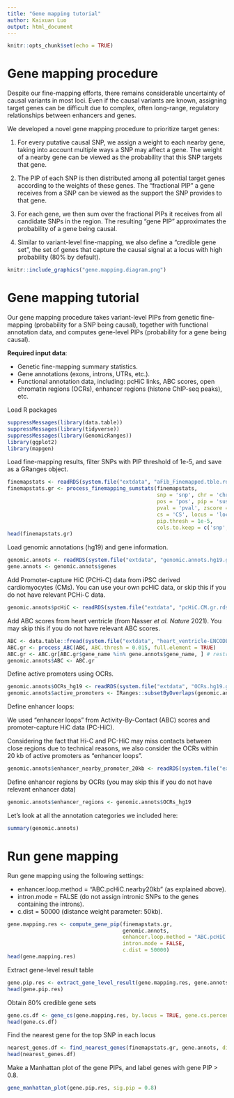 ```yaml
---
title: "Gene mapping tutorial"
author: Kaixuan Luo
output: html_document
---
```


```r
knitr::opts_chunk$set(echo = TRUE)
```

Gene mapping procedure
=================================

Despite our fine-mapping efforts, there remains considerable uncertainty of 
causal variants in most loci. Even if the causal variants are known, 
assigning target genes can be difficult due to complex, 
often long-range, regulatory relationships between enhancers and genes.

We developed a novel gene mapping procedure to prioritize target genes:

1. For every putative causal SNP, we assign a weight to each nearby gene, 
taking into account multiple ways a SNP may affect a gene. 
The weight of a nearby gene can be viewed as the probability 
that this SNP targets that gene. 

2. The PIP of each SNP is then distributed among all potential target genes 
according to the weights of these genes. The “fractional PIP” a gene receives 
from a SNP can be viewed as the support the SNP provides to that gene. 

3. For each gene, we then sum over the fractional PIPs it receives from 
all candidate SNPs in the region. The resulting “gene PIP” approximates the 
probability of a gene being causal. 

4. Similar to variant-level fine-mapping, 
we also define a “credible gene set”, the set of genes that 
capture the causal signal at a locus with high probability (80% by default).

```r
knitr::include_graphics("gene.mapping.diagram.png")
```

Gene mapping tutorial
=====================

Our gene mapping procedure takes variant-level PIPs from genetic fine-mapping 
(probability for a SNP being causal), together 
with functional annotation data, and computes gene-level PIPs 
(probability for a gene being causal).

**Required input data**:

* Genetic fine-mapping summary statistics.
* Gene annotations (exons, introns, UTRs, etc.).
* Functional annotation data, including: pcHiC links, ABC scores, 
open chromatin regions (OCRs), enhancer regions (histone ChIP-seq peaks), etc. 

Load R packages
```r
suppressMessages(library(data.table))
suppressMessages(library(tidyverse))
suppressMessages(library(GenomicRanges))
library(ggplot2)
library(mapgen)
```

Load fine-mapping results, filter SNPs with PIP threshold of 1e-5, and save as a GRanges object.
```r
finemapstats <- readRDS(system.file("extdata", "aFib_Finemapped.tble.rds", package = "mapgen"))
finemapstats.gr <- process_finemapping_sumstats(finemapstats, 
                                                snp = 'snp', chr = 'chr', 
                                                pos = 'pos', pip = 'susie_pip', 
                                                pval = 'pval', zscore = 'zscore', 
                                                cs = 'CS', locus = 'locus',  
                                                pip.thresh = 1e-5, 
                                                cols.to.keep = c('snp','chr','pos', 'a0', 'a1', 'pip', 'pval', 'zscore', 'cs', 'locus'))
head(finemapstats.gr)
```

Load genomic annotations (hg19) and gene information.
```r
genomic.annots <- readRDS(system.file("extdata", "genomic.annots.hg19.gr.rds", package = "mapgen"))
gene.annots <- genomic.annots$genes
```

Add Promoter-capture HiC (PCHi-C) data from iPSC derived 
cardiomyocytes (CMs). You can use your own pcHiC data, 
or skip this if you do not have relevant PCHi-C data.
```r
genomic.annots$pcHiC <- readRDS(system.file("extdata", "pcHiC.CM.gr.rds", package = "mapgen"))
```

Add ABC scores from heart ventricle (from Nasser *et al.* *Nature* 2021). 
You may skip this if you do not have relevant ABC scores.
```r
ABC <- data.table::fread(system.file("extdata", "heart_ventricle-ENCODE_ABC.tsv.gz", package = "mapgen"))
ABC.gr <- process_ABC(ABC, ABC.thresh = 0.015, full.element = TRUE)
ABC.gr <- ABC.gr[ABC.gr$gene_name %in% gene.annots$gene_name, ] # restrict to protein coding genes
genomic.annots$ABC <- ABC.gr
```

Define active promoters using OCRs. 
```r
genomic.annots$OCRs_hg19 <- readRDS(system.file("extdata", "OCRs.hg19.gr.rds", package = "mapgen"))
genomic.annots$active_promoters <- IRanges::subsetByOverlaps(genomic.annots$promoters, genomic.annots$OCRs_hg19, minoverlap = 100)
```

Define enhancer loops: 

We used "enhancer loops" from Activity-By-Contact (ABC) scores and 
promoter-capture HiC data (PC-HiC). 

Considering the fact that Hi-C and PC-HiC may miss contacts between close regions
due to technical reasons, 
we also consider the OCRs within 20 kb of active promoters as “enhancer loops”. 

```r
genomic.annots$enhancer_nearby_promoter_20kb <- readRDS(system.file("extdata", "enhancer.nearby.promoter.20kb.gr.rds", package = "mapgen"))
```

Define enhancer regions by OCRs (you may skip this if you do not have relevant enhancer data)
```r
genomic.annots$enhancer_regions <- genomic.annots$OCRs_hg19
```

Let's look at all the annotation categories we included here:
```r
summary(genomic.annots)
```


Run gene mapping
===================

Run gene mapping using the following settings: 

* enhancer.loop.method = "ABC.pcHiC.nearby20kb" (as explained above).
* intron.mode = FALSE (do not assign intronic SNPs to the genes containing the introns).
* c.dist = 50000 (distance weight parameter: 50kb).

```r
gene.mapping.res <- compute_gene_pip(finemapstats.gr, 
                                     genomic.annots,
                                     enhancer.loop.method = "ABC.pcHiC.nearby20kb",
                                     intron.mode = FALSE,
                                     c.dist = 50000)
head(gene.mapping.res)
```

Extract gene-level result table
```r
gene.pip.res <- extract_gene_level_result(gene.mapping.res, gene.annots)
head(gene.pip.res)
```

Obtain 80% credible gene sets
```r
gene.cs.df <- gene_cs(gene.mapping.res, by.locus = TRUE, gene.cs.percent.thresh = 0.8)
head(gene.cs.df)
```

Find the nearest gene for the top SNP in each locus
```r
nearest_genes.df <- find_nearest_genes(finemapstats.gr, gene.annots, dist.to = "genebody")
head(nearest_genes.df)
```


Make a Manhattan plot of the gene PIPs, and label genes with gene PIP > 0.8.
```r
gene_manhattan_plot(gene.pip.res, sig.pip = 0.8)
```

